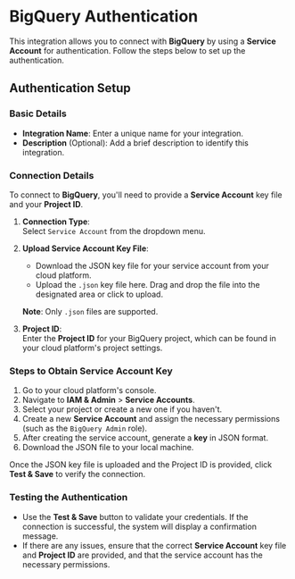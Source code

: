 # BigQuery Authentication

This integration allows you to connect with **BigQuery** by using a **Service Account** for authentication. Follow the steps below to set up the authentication.

## Authentication Setup

### Basic Details
- **Integration Name**: Enter a unique name for your integration.
- **Description** (Optional): Add a brief description to identify this integration.

### Connection Details

To connect to **BigQuery**, you'll need to provide a **Service Account** key file and your **Project ID**.

1. **Connection Type**:  
   Select `Service Account` from the dropdown menu.

2. **Upload Service Account Key File**:
   - Download the JSON key file for your service account from your cloud platform.
   - Upload the `.json` key file here. Drag and drop the file into the designated area or click to upload.
   
   **Note**: Only `.json` files are supported.

3. **Project ID**:  
   Enter the **Project ID** for your BigQuery project, which can be found in your cloud platform's project settings.

### Steps to Obtain Service Account Key

1. Go to your cloud platform's console.
2. Navigate to **IAM & Admin** > **Service Accounts**.
3. Select your project or create a new one if you haven't.
4. Create a new **Service Account** and assign the necessary permissions (such as the `BigQuery Admin` role).
5. After creating the service account, generate a **key** in JSON format.
6. Download the JSON file to your local machine.

Once the JSON key file is uploaded and the Project ID is provided, click **Test & Save** to verify the connection.

### Testing the Authentication

- Use the **Test & Save** button to validate your credentials. If the connection is successful, the system will display a confirmation message.
- If there are any issues, ensure that the correct **Service Account** key file and **Project ID** are provided, and that the service account has the necessary permissions.
